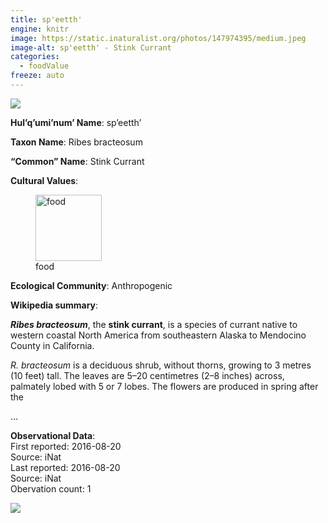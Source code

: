 ```yaml
---
title: sp'eetth'
engine: knitr
image: https://static.inaturalist.org/photos/147974395/medium.jpeg
image-alt: sp'eetth' - Stink Currant
categories:
  - foodValue
freeze: auto
---
```

![](https://static.inaturalist.org/photos/147974395/medium.jpeg){fig-alt="sp'eetth' - Stink Currant"}

**Hul'q'umi'num' Name**: sp'eetth'



**Taxon Name**: Ribes bracteosum

**"Common" Name**: Stink Currant

**Cultural Values**:  

::: {layout-nrow=1 style="width:60%"}
![food](/files/food.svg){width=106px}
:::

**Ecological Community**: Anthropogenic

**Wikipedia summary**:  
<p class="mw-empty-elt">
</p>

<p><i><b>Ribes bracteosum</b></i>, the <b>stink currant</b>, is a species of currant native to western coastal North America from southeastern Alaska to Mendocino County in California.
</p>
<p><i>R. bracteosum</i> is a deciduous shrub, without thorns, growing to 3 metres (10 feet) tall. The leaves are 5–20 centimetres (2–8 inches) across, palmately lobed with 5 or 7 lobes. The flowers are produced in spring after the</p>...

**Observational Data**:   
First reported: 2016-08-20  
Source: iNat  
Last reported: 2016-08-20  
Source: iNat  
Obervation count: 1

![](community_dist.png)
